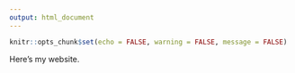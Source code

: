 ```yaml
---
output: html_document
---
```


```r
knitr::opts_chunk$set(echo = FALSE, warning = FALSE, message = FALSE)
```

Here's my website.


